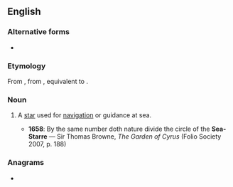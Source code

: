 {{also|seastar|sea star}}
==English==

===Alternative forms===
* {{l|en|sea-starre}}

===Etymology===
From {{etyl|enm|en}} {{m|enm|*sesterre}}, from {{etyl|ang|en}} {{m|ang|sǣsteorra||a star which guides mariners at sea}}, equivalent to {{compound|sea|star|lang=en}}.

===Noun===
{{en-noun}}

# {{lb|en|obsolete}} A [[star]] used for [[navigation]] or guidance at sea.
#* '''1658''': By the same number doth nature divide the circle of the '''Sea-Starre''' — Sir Thomas Browne, ''The Garden of Cyrus'' (Folio Society 2007, p. 188)

===Anagrams===
* {{anagrams|en|a=aaersst|Ae stars|sea rats|searats|tessara-}}